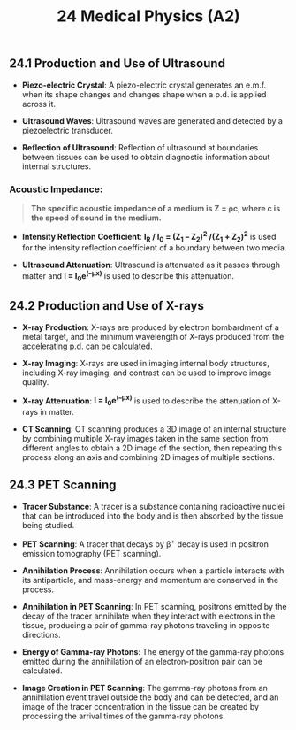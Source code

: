 ﻿---
title: 24 Medical Physics (A2)
subject : physics
---
## 24.1 Production and Use of Ultrasound

- **Piezo-electric Crystal**: A piezo-electric crystal generates an e.m.f. when its shape changes and changes shape when a p.d. is applied across it.

- **Ultrasound Waves**: Ultrasound waves are generated and detected by a piezoelectric transducer.

- **Reflection of Ultrasound**: Reflection of ultrasound at boundaries between tissues can be used to obtain diagnostic information about internal structures.
### Acoustic Impedance:
>**The specific acoustic impedance of a medium is Z = ρc, where c is the speed of sound in the medium.**

- **Intensity Reflection Coefficient**: **I<sub>R</sub> / I<sub>0</sub> = (Z<sub>1</sub> – Z<sub>2</sub>)<sup>2</sup> /(Z<sub>1</sub> + Z<sub>2</sub>)<sup>2</sup>** is used for the intensity reflection coefficient of a boundary between two media.

- **Ultrasound Attenuation**: Ultrasound is attenuated as it passes through matter and 
 **I = I<sub>0</sub>e<sup>(–μx)</sup>** is used to describe this attenuation.

## 24.2 Production and Use of X-rays

- **X-ray Production**: X-rays are produced by electron bombardment of a metal target, and the minimum wavelength of X-rays produced from the accelerating p.d. can be calculated.

- **X-ray Imaging**: X-rays are used in imaging internal body structures, including X-ray imaging, and contrast can be used to improve image quality.

- **X-ray Attenuation**: **I = I<sub>0</sub>e<sup>(–μx)</sup>**  is used to describe the attenuation of X-rays in matter.

- **CT Scanning**: CT scanning produces a 3D image of an internal structure by combining multiple X-ray images taken in the same section from different angles to obtain a 2D image of the section, then repeating this process along an axis and combining 2D images of multiple sections.

## 24.3 PET Scanning

- **Tracer Substance**: A tracer is a substance containing radioactive nuclei that can be introduced into the body and is then absorbed by the tissue being studied.

- **PET Scanning**: A tracer that decays by β<sup>+</sup> decay is used in positron emission tomography (PET scanning).

- **Annihilation Process**: Annihilation occurs when a particle interacts with its antiparticle, and mass-energy and momentum are conserved in the process.

- **Annihilation in PET Scanning**: In PET scanning, positrons emitted by the decay of the tracer annihilate when they interact with electrons in the tissue, producing a pair of gamma-ray photons traveling in opposite directions.

- **Energy of Gamma-ray Photons**: The energy of the gamma-ray photons emitted during the annihilation of an electron-positron pair can be calculated.

- **Image Creation in PET Scanning**: The gamma-ray photons from an annihilation event travel outside the body and can be detected, and an image of the tracer concentration in the tissue can be created by processing the arrival times of the gamma-ray photons.

